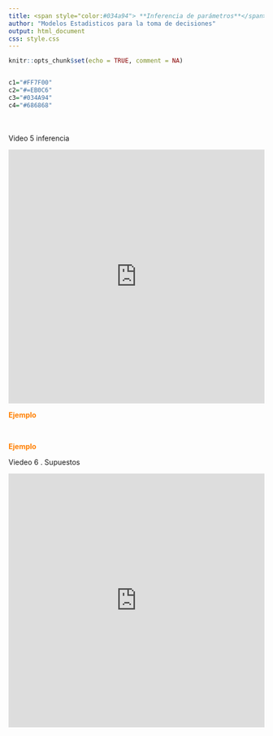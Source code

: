 ```yaml
---
title: <span style="color:#034a94"> **Inferencia de parámetros**</span>
author: "Modelos Estadisticos para la toma de decisiones"
output: html_document
css: style.css
---
```


```r
knitr::opts_chunk$set(echo = TRUE, comment = NA)


c1="#FF7F00"
c2="#=EB0C6"
c3="#034A94"
c4="#686868"

```

</br></br>
 Video 5 inferencia
 
<iframe width="100%" height="500"  src="https://www.youtube.com/embed/Ilv5KHYOx9E" title="YouTube video player" frameborder="0" allow="accelerometer; autoplay; clipboard-write; encrypted-media; gyroscope; picture-in-picture; web-share" allowfullscreen></iframe>

<span style="color:#FF7F00">**Ejemplo**</span>

</br>



<span style="color:#FF7F00">**Ejemplo**</span>

 Viedeo 6 . Supuestos
 
<iframe width="100%" height="500" src="https://www.youtube.com/embed/gbco5SD9WJE" title="YouTube video player" frameborder="0" allow="accelerometer; autoplay; clipboard-write; encrypted-media; gyroscope; picture-in-picture; web-share" allowfullscreen></iframe>
 
 


